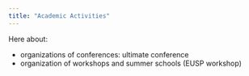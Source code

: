 ```yaml
---
title: "Academic Activities"
---
```


Here about:

-   organizations of conferences: ultimate conference
-   organization of workshops and summer schools (EUSP workshop)
